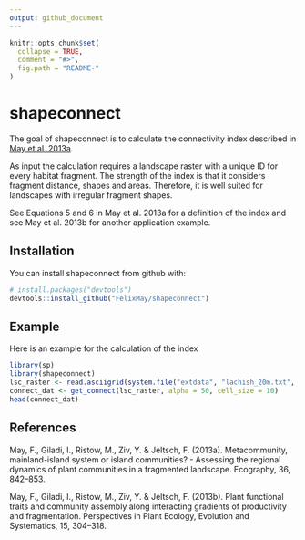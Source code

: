 ```yaml
---
output: github_document
---
```


<!-- README.md is generated from README.Rmd. Please edit that file -->

```r
knitr::opts_chunk$set(
  collapse = TRUE,
  comment = "#>",
  fig.path = "README-"
)
```

# shapeconnect

The goal of shapeconnect is to calculate the connectivity index described in 
[May et al. 2013a](http://onlinelibrary.wiley.com/doi/10.1111/j.1600-0587.2012.07793.x/full).

As input the calculation requires a landscape raster with a unique ID
for every habitat fragment. The strength of the index is that it considers
fragment distance, shapes and areas. Therefore, it is well suited for landscapes
with irregular fragment shapes.

See Equations 5 and 6 in May et al. 2013a for a definition of the index and
see May et al. 2013b for another application example.

## Installation

You can install shapeconnect from github with:

```r
# install.packages("devtools")
devtools::install_github("FelixMay/shapeconnect")
```

## Example

Here is an example for the calculation of the index

```r
library(sp)
library(shapeconnect)
lsc_raster <- read.asciigrid(system.file("extdata", "lachish_20m.txt", package = "shapeconnect"))
connect_dat <- get_connect(lsc_raster, alpha = 50, cell_size = 10)
head(connect_dat)
```

## References

May, F., Giladi, I., Ristow, M., Ziv, Y. & Jeltsch, F. (2013a). Metacommunity, mainland-island system or island communities? - Assessing the regional dynamics of plant communities in a fragmented landscape. Ecography, 36, 842–853.

May, F., Giladi, I., Ristow, M., Ziv, Y. & Jeltsch, F. (2013b). Plant functional traits and community assembly along interacting gradients of productivity and fragmentation. Perspectives in Plant Ecology, Evolution and Systematics, 15, 304–318.
